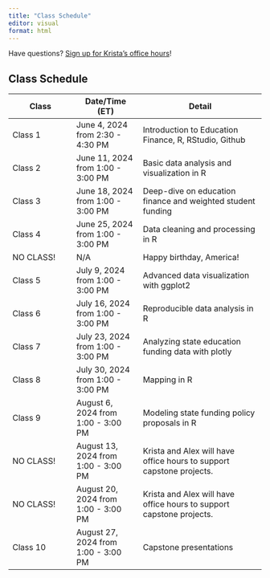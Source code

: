 ```yaml
---
title: "Class Schedule"
editor: visual
format: html
---
```


Have questions? [Sign up for Krista's office hours](https://calendar.app.google/aYywwCLgS8XwKK7H9)!

## Class Schedule

| Class     | Date/Time (ET)                      | Detail                                                               |
|------------------|-------------------|-----------------------------------|
| Class 1   | June 4, 2024 from 2:30 - 4:30 PM    | Introduction to Education Finance, R, RStudio, Github                |
| Class 2   | June 11, 2024 from 1:00 - 3:00 PM   | Basic data analysis and visualization in R                           |
| Class 3   | June 18, 2024 from 1:00 - 3:00 PM   | Deep-dive on education finance and weighted student funding          |
| Class 4   | June 25, 2024 from 1:00 - 3:00 PM   | Data cleaning and processing in R                                    |
| NO CLASS! | N/A                                 | Happy birthday, America!                                             |
| Class 5   | July 9, 2024 from 1:00 - 3:00 PM    | Advanced data visualization with ggplot2                             |
| Class 6   | July 16, 2024 from 1:00 - 3:00 PM   | Reproducible data analysis in R                                      |
| Class 7   | July 23, 2024 from 1:00 - 3:00 PM   | Analyzing state education funding data with plotly                   |
| Class 8   | July 30, 2024 from 1:00 - 3:00 PM   | Mapping in R                                                         |
| Class 9   | August 6, 2024 from 1:00 - 3:00 PM  | Modeling state funding policy proposals in R                         |
| NO CLASS! | August 13, 2024 from 1:00 - 3:00 PM | Krista and Alex will have office hours to support capstone projects. |
| NO CLASS! | August 20, 2024 from 1:00 - 3:00 PM | Krista and Alex will have office hours to support capstone projects. |
| Class 10  | August 27, 2024 from 1:00 - 3:00 PM | Capstone presentations                                               |
